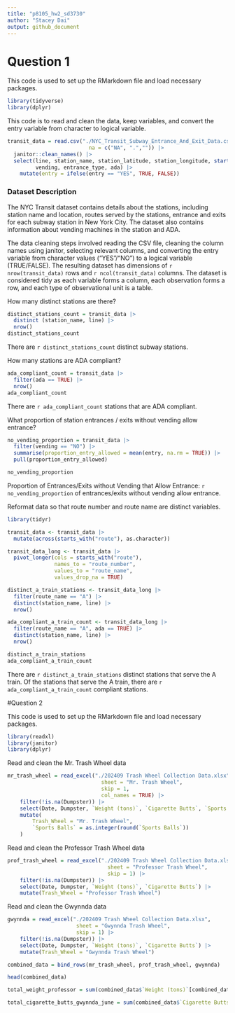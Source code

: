 ```yaml
---
title: "p8105_hw2_sd3730"
author: "Stacey Dai"
output: github_document
---
```


# Question 1

This code is used to set up the RMarkdown file and load necessary packages.
```r
library(tidyverse)
library(dplyr)
```

This code is to read and clean the data, keep variables, and convert the entry variable from character to logical variable.
```r
transit_data = read.csv("./NYC_Transit_Subway_Entrance_And_Exit_Data.csv", 
                          na = c("NA", ".","")) |>
  janitor::clean_names() |>
  select(line, station_name, station_latitude, station_longitude, starts_with("route"), entry,
         vending, entrance_type, ada) |>
    mutate(entry = ifelse(entry == "YES", TRUE, FALSE)) 
```

### Dataset Description

The NYC Transit dataset contains details about the stations, including station name and location, routes served by the stations, entrance and exits for each subway station in New York City. The dataset also contains information about vending machines in the station and ADA. 

The data cleaning steps involved reading the CSV file, cleaning the column names using janitor, selecting relevant columns, and converting the entry variable from character values ("YES"/"NO") to a logical variable (TRUE/FALSE). The resulting dataset has dimensions of `r nrow(transit_data)` rows and `r ncol(transit_data)` columns. The dataset is considered tidy as each variable forms a column, each observation forms a row, and each type of observational unit is a table.

How many distinct stations are there?
```r
distinct_stations_count = transit_data |>
  distinct (station_name, line) |>
  nrow()
distinct_stations_count
```
There are `r distinct_stations_count` distinct subway stations.

How many stations are ADA compliant? 
```r
ada_compliant_count = transit_data |>
  filter(ada == TRUE) |>
  nrow()
ada_compliant_count
```
There are `r ada_compliant_count` stations that are ADA compliant.

What proportion of station entrances / exits without vending allow entrance?
```r
no_vending_proportion = transit_data |>
  filter(vending == "NO") |>
  summarise(proportion_entry_allowed = mean(entry, na.rm = TRUE)) |>
  pull(proportion_entry_allowed)

no_vending_proportion
```
Proportion of Entrances/Exits without Vending that Allow Entrance: `r no_vending_proportion` of entrances/exits without vending allow entrance.

Reformat data so that route number and route name are distinct variables.
```r
library(tidyr)

transit_data <- transit_data |>
  mutate(across(starts_with("route"), as.character)) 

transit_data_long <- transit_data |>
  pivot_longer(cols = starts_with("route"), 
               names_to = "route_number", 
               values_to = "route_name", 
               values_drop_na = TRUE)

distinct_a_train_stations <- transit_data_long |>
  filter(route_name == "A") |>
  distinct(station_name, line) |>
  nrow()

ada_compliant_a_train_count <- transit_data_long |>
  filter(route_name == "A", ada == TRUE) |>
  distinct(station_name, line) |>
  nrow()

distinct_a_train_stations
ada_compliant_a_train_count
```
There are `r distinct_a_train_stations` distinct stations that serve the A train. 
Of the stations that serve the A train, there are `r ada_compliant_a_train_count` compliant stations.


#Question 2

This code is used to set up the RMarkdown file and load necessary packages.
```r
library(readxl)
library(janitor)
library(dplyr)
```

Read and clean the Mr. Trash Wheel data
```r
mr_trash_wheel = read_excel("./202409 Trash Wheel Collection Data.xlsx", 
                              sheet = "Mr. Trash Wheel", 
                              skip = 1, 
                              col_names = TRUE) |>
    filter(!is.na(Dumpster)) |>
    select(Date, Dumpster, `Weight (tons)`, `Cigarette Butts`, `Sports Balls`) |>
    mutate(
        Trash_Wheel = "Mr. Trash Wheel",
        `Sports Balls` = as.integer(round(`Sports Balls`))
    )
```

Read and clean the Professor Trash Wheel data
```r
prof_trash_wheel = read_excel("./202409 Trash Wheel Collection Data.xlsx", 
                                sheet = "Professor Trash Wheel", 
                                skip = 1) |>
    filter(!is.na(Dumpster)) |>
    select(Date, Dumpster, `Weight (tons)`, `Cigarette Butts`) |>
    mutate(Trash_Wheel = "Professor Trash Wheel")
```

Read and clean the Gwynnda data
```r
gwynnda = read_excel("./202409 Trash Wheel Collection Data.xlsx", 
                      sheet = "Gwynnda Trash Wheel", 
                      skip = 1) |>
    filter(!is.na(Dumpster)) |>
    select(Date, Dumpster, `Weight (tons)`, `Cigarette Butts`) |>
    mutate(Trash_Wheel = "Gwynnda Trash Wheel")
```

```r
combined_data = bind_rows(mr_trash_wheel, prof_trash_wheel, gwynnda)

head(combined_data)
```

```r
total_weight_professor = sum(combined_data$`Weight (tons)`[combined_data$Trash_Wheel == "Professor Trash Wheel"], na.rm = TRUE)
```

```r
total_cigarette_butts_gwynnda_june = sum(combined_data$`Cigarette Butts`[combined_data$Trash_Wheel == "Gwynnda" & format(as.Date(combined_data$Date), "%Y-%m") == "2022-06"], na.rm = TRUE)
```

